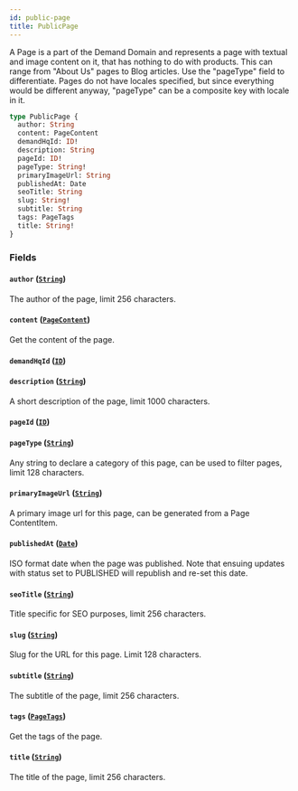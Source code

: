 ```yaml
---
id: public-page
title: PublicPage
---
```



A Page is a part of the Demand Domain and represents a page with textual and
image content on it, that has nothing to do with products.
This can range from "About Us" pages to Blog articles. Use the "pageType" field to differentiate.
Pages do not have locales specified, but since everything would be different
anyway, "pageType" can be a composite key with locale in it.


```graphql
type PublicPage {
  author: String
  content: PageContent
  demandHqId: ID!
  description: String
  pageId: ID!
  pageType: String!
  primaryImageUrl: String
  publishedAt: Date
  seoTitle: String
  slug: String!
  subtitle: String
  tags: PageTags
  title: String!
}
```


### Fields

#### `author` ([`String`](/developers/demandhq-apis/storefront-api/graphql/reference/scalars/string))

The author of the page, limit 256 characters.


#### `content` ([`PageContent`](/developers/demandhq-apis/storefront-api/graphql/reference/objects/page-content))

Get the content of the page.


#### `demandHqId` ([`ID`](/developers/demandhq-apis/storefront-api/graphql/reference/scalars/id))




#### `description` ([`String`](/developers/demandhq-apis/storefront-api/graphql/reference/scalars/string))

A short description of the page, limit 1000 characters.


#### `pageId` ([`ID`](/developers/demandhq-apis/storefront-api/graphql/reference/scalars/id))




#### `pageType` ([`String`](/developers/demandhq-apis/storefront-api/graphql/reference/scalars/string))

Any string to declare a category of this page, can be used to filter pages, limit 128 characters.


#### `primaryImageUrl` ([`String`](/developers/demandhq-apis/storefront-api/graphql/reference/scalars/string))

A primary image url for this page, can be generated from a Page ContentItem.


#### `publishedAt` ([`Date`](/developers/demandhq-apis/storefront-api/graphql/reference/scalars/date))

ISO format date when the page was published. Note that ensuing updates with
status set to PUBLISHED will republish and re-set this date.


#### `seoTitle` ([`String`](/developers/demandhq-apis/storefront-api/graphql/reference/scalars/string))

Title specific for SEO purposes, limit 256 characters.


#### `slug` ([`String`](/developers/demandhq-apis/storefront-api/graphql/reference/scalars/string))

Slug for the URL for this page. Limit 128 characters.


#### `subtitle` ([`String`](/developers/demandhq-apis/storefront-api/graphql/reference/scalars/string))

The subtitle of the page, limit 256 characters.


#### `tags` ([`PageTags`](/developers/demandhq-apis/storefront-api/graphql/reference/objects/page-tags))

Get the tags of the page.


#### `title` ([`String`](/developers/demandhq-apis/storefront-api/graphql/reference/scalars/string))

The title of the page, limit 256 characters.





